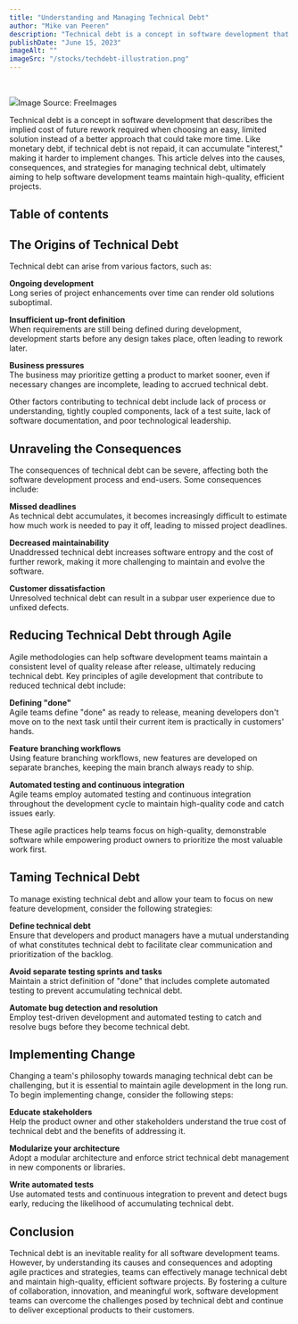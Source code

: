 ```yaml
---
title: "Understanding and Managing Technical Debt"
author: "Mike van Peeren"
description: "Technical debt is a concept in software development that describes the implied cost of future rework required when choosing an easy, limited solution instead of a better approach that could take more time."
publishDate: "June 15, 2023"
imageAlt: ""
imageSrc: "/stocks/techdebt-illustration.png"
---
```


‍<figcaption><img className="mb-0" src="/stocks/techdebt-illustration.png" /><span>Image Source: FreeImages</span></figcaption>

Technical debt is a concept in software development that describes the implied cost of future rework required when choosing an easy, limited solution instead of a better approach that could take more time. Like monetary debt, if technical debt is not repaid, it can accumulate "interest," making it harder to implement changes. This article delves into the causes, consequences, and strategies for managing technical debt, ultimately aiming to help software development teams maintain high-quality, efficient projects.

## Table of contents

## The Origins of Technical Debt

Technical debt can arise from various factors, such as:

**Ongoing development**\
Long series of project enhancements over time can render old solutions suboptimal.

**Insufficient up-front definition**\
When requirements are still being defined during development, development starts before any design takes place, often leading to rework later.

**Business pressures**\
The business may prioritize getting a product to market sooner, even if necessary changes are incomplete, leading to accrued technical debt.

Other factors contributing to technical debt include lack of process or understanding, tightly coupled components, lack of a test suite, lack of software documentation, and poor technological leadership.

## Unraveling the Consequences

The consequences of technical debt can be severe, affecting both the software development process and end-users. Some consequences include:

**Missed deadlines**\
As technical debt accumulates, it becomes increasingly difficult to estimate how much work is needed to pay it off, leading to missed project deadlines.

**Decreased maintainability**\
Unaddressed technical debt increases software entropy and the cost of further rework, making it more challenging to maintain and evolve the software.

**Customer dissatisfaction**\
Unresolved technical debt can result in a subpar user experience due to unfixed defects.

## Reducing Technical Debt through Agile

Agile methodologies can help software development teams maintain a consistent level of quality release after release, ultimately reducing technical debt. Key principles of agile development that contribute to reduced technical debt include:

**Defining "done"**\
Agile teams define "done" as ready to release, meaning developers don't move on to the next task until their current item is practically in customers' hands.

**Feature branching workflows**\
Using feature branching workflows, new features are developed on separate branches, keeping the main branch always ready to ship.

**Automated testing and continuous integration**\
Agile teams employ automated testing and continuous integration throughout the development cycle to maintain high-quality code and catch issues early.

These agile practices help teams focus on high-quality, demonstrable software while empowering product owners to prioritize the most valuable work first.

## Taming Technical Debt

To manage existing technical debt and allow your team to focus on new feature development, consider the following strategies:

**Define technical debt**\
Ensure that developers and product managers have a mutual understanding of what constitutes technical debt to facilitate clear communication and prioritization of the backlog.

**Avoid separate testing sprints and tasks**\
Maintain a strict definition of "done" that includes complete automated testing to prevent accumulating technical debt.

**Automate bug detection and resolution**\
Employ test-driven development and automated testing to catch and resolve bugs before they become technical debt.

## Implementing Change

Changing a team's philosophy towards managing technical debt can be challenging, but it is essential to maintain agile development in the long run. To begin implementing change, consider the following steps:

**Educate stakeholders**\
Help the product owner and other stakeholders understand the true cost of technical debt and the benefits of addressing it.

**Modularize your architecture**\
Adopt a modular architecture and enforce strict technical debt management in new components or libraries.

**Write automated tests**\
Use automated tests and continuous integration to prevent and detect bugs early, reducing the likelihood of accumulating technical debt.

## Conclusion

Technical debt is an inevitable reality for all software development teams. However, by understanding its causes and consequences and adopting agile practices and strategies, teams can effectively manage technical debt and maintain high-quality, efficient software projects. By fostering a culture of collaboration, innovation, and meaningful work, software development teams can overcome the challenges posed by technical debt and continue to deliver exceptional products to their customers.
